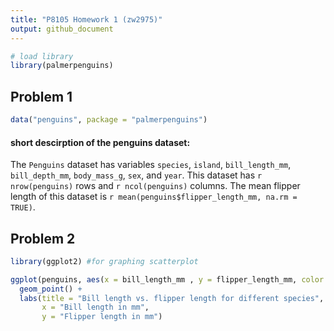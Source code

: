 ```yaml
---
title: "P8105 Homework 1 (zw2975)"
output: github_document
---
```


```r
# load library
library(palmerpenguins)
```

## Problem 1

```r
data("penguins", package = "palmerpenguins")
```
#### short descirption of the penguins dataset:
The `Penguins` dataset has variables `species`, `island`, `bill_length_mm`, `bill_depth_mm`, `body_mass_g`, `sex`, and `year`.
This dataset has `r nrow(penguins)` rows and `r ncol(penguins)` columns.
The mean flipper length of this dataset is `r mean(penguins$flipper_length_mm, na.rm = TRUE)`.

## Problem 2

```r
library(ggplot2) #for graphing scatterplot
```

```r
ggplot(penguins, aes(x = bill_length_mm , y = flipper_length_mm, color = species)) +
  geom_point() + 
  labs(title = "Bill length vs. flipper length for different species", 
       x = "Bill length in mm",
       y = "Flipper length in mm")
```



